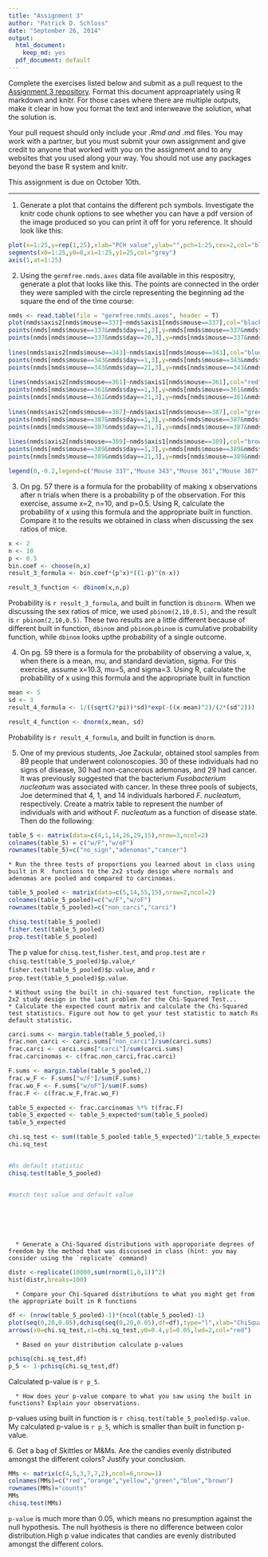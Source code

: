 ```yaml
---
title: "Assignment 3"
author: "Patrick D. Schloss"
date: "September 26, 2014"
output:
  html_document:
    keep_md: yes
  pdf_document: default
---
```


Complete the exercises listed below and submit as a pull request to the [Assignment 3 repository](http://www.github.com/microbialinformatics/assignment03).  Format this document approapriately using R markdown and knitr. For those cases where there are multiple outputs, make it clear in how you format the text and interweave the solution, what the solution is.

Your pull request should only include your *.Rmd and *.md files. You may work with a partner, but you must submit your own assignment and give credit to anyone that worked with you on the assignment and to any websites that you used along your way. You should not use any packages beyond the base R system and knitr.

This assignment is due on October 10th.

------

1.  Generate a plot that contains the different pch symbols. Investigate the knitr code chunk options to see whether you can have a pdf version of the image produced so you can print it off for yoru reference. It should look like this:

   
```r
plot(x=1:25,y=rep(1,25),xlab="PCH value",ylab="",pch=1:25,cex=2,col="black",type="p", main="PCH Symbols",axes=F)
segments(x0=1:25,y0=0,x1=1:25,y1=25,col="grey")
axis(1,at=1:25)

```


2.  Using the `germfree.nmds.axes` data file available in this respositry, generate a plot that looks like this. The points are connected in the order they were sampled with the circle representing the beginning ad the square the end of the time course:

    
```r
nmds <- read.table(file = "germfree.nmds.axes", header = T)
plot(nmds$axis2[nmds$mouse==337]~nmds$axis1[nmds$mouse==337],col="black",type="l",xlab="NMDS Axis 1",ylab="NMDS Axis 2",ylim=c(-0.6,0.4),xlim=c(-0.4,0.8),lwd=2)
points(nmds[nmds$mouse==337&nmds$day==1,3],y=nmds[nmds$mouse==337&nmds$day==1,4],pch=16,col="black",cex=1.5)
points(nmds[nmds$mouse==337&nmds$day==20,3],y=nmds[nmds$mouse==337&nmds$day==20,4],pch=15,col="black",cex=1.5)
      
lines(nmds$axis2[nmds$mouse==343]~nmds$axis1[nmds$mouse==343],col="blue",type="l",lwd=2)
points(nmds[nmds$mouse==343&nmds$day==1,3],y=nmds[nmds$mouse==343&nmds$day==1,4],pch=16,col="blue",cex=1.5)
points(nmds[nmds$mouse==343&nmds$day==21,3],y=nmds[nmds$mouse==343&nmds$day==21,4],pch=15,col="blue",cex=1.5)
    
lines(nmds$axis2[nmds$mouse==361]~nmds$axis1[nmds$mouse==361],col="red",type="l",lwd=2)
points(nmds[nmds$mouse==361&nmds$day==1,3],y=nmds[nmds$mouse==361&nmds$day==1,4],pch=16,col="red",cex=1.5)
points(nmds[nmds$mouse==361&nmds$day==21,3],y=nmds[nmds$mouse==361&nmds$day==21,4],pch=15,col="red",cex=1.5)
    
lines(nmds$axis2[nmds$mouse==387]~nmds$axis1[nmds$mouse==387],col="green",type="l",lwd=2)
points(nmds[nmds$mouse==387&nmds$day==1,3],y=nmds[nmds$mouse==387&nmds$day==1,4],pch=16,col="green",cex=1.5)
points(nmds[nmds$mouse==387&nmds$day==21,3],y=nmds[nmds$mouse==387&nmds$day==21,4],pch=15,col="green",cex=1.5)
   
lines(nmds$axis2[nmds$mouse==389]~nmds$axis1[nmds$mouse==389],col="brown",type="l",lwd=2)
points(nmds[nmds$mouse==389&nmds$day==1,3],y=nmds[nmds$mouse==389&nmds$day==1,4],pch=16,col="brown",cex=1.5)
points(nmds[nmds$mouse==389&nmds$day==21,3],y=nmds[nmds$mouse==389&nmds$day==21,4],pch=15,col="brown",cex=1.5)

legend(0,-0.2,legend=c("Mouse 337","Mouse 343","Mouse 361","Mouse 387","Mouse 389"),col=c("black","blue","red","green","brown"),border="black",lty=1,lwd=2,cex=.75)

```


3.  On pg. 57 there is a formula for the probability of making x observations after n trials when there is a probability p of the observation.  For this exercise, assume x=2, n=10, and p=0.5.  Using R, calculate the probability of x using this formula and the appropriate built in function. Compare it to the results we obtained in class when discussing the sex ratios of mice.

```r
x <- 2
n <- 10
p <- 0.5
bin.coef <- choose(n,x)
result_3_formula <- bin.coef*(p^x)*((1-p)^(n-x))

result_3_function <- dbinom(x,n,p)

```
Probability is `r result_3_formula`, and built in function is `dbinorm`. When we discussing the sex ratios of mice, we used `pbinom(2,10,0.5)`, and the result is `r pbinom(2,10,0.5)`. These two results are a little different because of different built in function, `dbinom` and `pbinom`.`pbinom` is cumulative probability function, while `dbinom` looks upthe probability of a single outcome. 

4.  On pg. 59 there is a formula for the probability of observing a value, x, when there is a mean, mu, and standard deviation, sigma.  For this exercise, assume x=10.3, mu=5, and sigma=3.  Using R, calculate the probability of x using this formula and the appropriate built in function
```r
mean <- 5
sd <- 3
result_4_formula <- 1/((sqrt(2*pi))*sd)*exp(-((x-mean)^2)/(2*(sd^2)))

result_4_function <- dnorm(x,mean, sd)

```
Probability is `r result_4_formula`, and built in function is `dnorm`.



5.  One of my previous students, Joe Zackular, obtained stool samples from 89 people that underwent colonoscopies.  30 of these individuals had no signs of disease, 30 had non-cancerous ademonas, and 29 had cancer.  It was previously suggested that the bacterium *Fusobacterium nucleatum* was associated with cancer.  In these three pools of subjects, Joe determined that 4, 1, and 14 individuals harbored *F. nucleatum*, respectively. Create a matrix table to represent the number of individuals with and without _F. nucleatum_ as a function of disease state.  Then do the following:

```r
table_5 <- matrix(data=c(4,1,14,26,29,15),nrow=3,ncol=2)
colnames(table_5) = c("w/F","w/oF")
rownames(table_5)=c("no_sign","adenomas","cancer")

```

    * Run the three tests of proportions you learned about in class using built in R  functions to the 2x2 study design where normals and adenomas are pooled and compared to carcinomas.
    
```r
table_5_pooled <- matrix(data=c(5,14,55,15),nrow=2,ncol=2)
colnames(table_5_pooled)=c("w/F","w/oF")
rownames(table_5_pooled)=c("non_carci","carci")

chisq.test(table_5_pooled)
fisher.test(table_5_pooled)
prop.test(table_5_pooled)

```    
The p value for `chisq.test`,`fisher.test`, and `prop.test` are `r chisq.test(table_5_pooled)$p.value`,`r fisher.test(table_5_pooled)$p.value`, and `r prop.test(table_5_pooled)$p.value`.

 
    * Without using the built in chi-squared test function, replicate the 2x2 study design in the last problem for the Chi-Squared Test...
    * Calculate the expected count matrix and calculate the Chi-Squared test statistics. Figure out how to get your test statistic to match Rs default statistic.
    
```r
carci.sums <- margin.table(table_5_pooled,1)
frac.non_carci <- carci.sums["non_carci"]/sum(carci.sums)
frac.carci <- carci.sums["carci"]/sum(carci.sums)
frac.carcinomas <- c(frac.non_carci,frac.carci)

F.sums <- margin.table(table_5_pooled,2)
frac.w_F <- F.sums["w/F"]/sum(F.sums)
frac.wo_F <- F.sums["w/oF"]/sum(F.sums)
frac.F <- c(frac.w_F,frac.wo_F)

table_5_expected <- frac.carcinomas %*% t(frac.F)
table_5_expected <- table_5_expected*sum(table_5_pooled)
table_5_expected

chi.sq_test <- sum((table_5_pooled-table_5_expected)^2/table_5_expected)
chi.sq_test


#Rs default statistic
chisq.test(table_5_pooled)


#match test value and default value

   





```   
    

  
      *	Generate a Chi-Squared distributions with approporiate degrees of freedom by the method that was discussed in class (hint: you may consider using the `replicate` command)
```r
distr <-replicate(10000,sum(rnorm(1,0,1))^2)
hist(distr,breaks=100)


```      
      
      
      
      * Compare your Chi-Squared distributions to what you might get from the appropriate built in R functions
```r
df <- (nrow(table_5_pooled)-1)*(ncol(table_5_pooled)-1)
plot(seq(0,20,0.05),dchisq(seq(0,20,0.05),df=df),type="l",xlab="ChiSquared Statistic",ylab="Probability with 1 degree of freedom")
arrows(x0=chi.sq_test,x1=chi.sq_test,y0=0.4,y1=0.05,lwd=2,col="red")
```     
      
            
      
      * Based on your distribution calculate p-values
```r
pchisq(chi.sq_test,df)
p_5 <- 1-pchisq(chi.sq_test,df)

```      
Calculated p-value is `r p_5`.      
      
      
      
      
      * How does your p-value compare to what you saw using the built in functions? Explain your observations.     

p-values using built in function is `r chisq.test(table_5_pooled)$p.value`. My calculated p-value is `r p_5`, which is smaller than built in function p-value.




6\.  Get a bag of Skittles or M&Ms.  Are the candies evenly distributed amongst the different colors?  Justify your conclusion.
```r
MMs <- matrix(c(4,5,3,7,7,2),ncol=6,nrow=1)
colnames(MMs)=c("red","orange","yellow","green","blue","brown")
rownames(MMs)="counts"
MMs
chisq.test(MMs)


```
`p-value` is much more than 0.05, which means no presumption against the null hypothesis. The null hyothesis is there no difference between color distribution.High p value indicates that candies are evenly distributed amongst the different colors.

